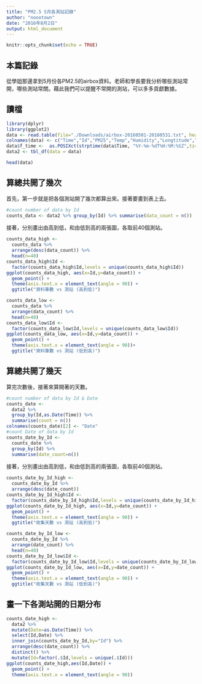 ```yaml
---
title: "PM2.5 5月各測站記錄"
author: "noootown"
date: "2016年8月2日"
output: html_document
---
```


```r
knitr::opts_chunk$set(echo = TRUE)
```

## 本篇記錄 
從學姐那邊拿到5月份各PM2.5的airbox資料。老師和學長要我分析哪些測站常開，哪些測站常關。藉此我們可以提醒不常開的測站，可以多多貢獻數據。

## 讀檔

```r
library(dplyr)
library(ggplot2)
data <- read.table(file="./Downloads/airbox-20160501-20160531.txt", header=FALSE, sep="\t");
colnames(data) <- c("Time","Id","PM25","Temp","Humidity","Longtitude","Latitude");
data$f_time <-  as.POSIXct(strptime(data$Time, "%Y-%m-%dT%H:%M:%SZ",tz="Etc/GMT+8"))
data2 <- tbl_df(data = data)

head(data)
```

## 算總共開了幾次

首先，第一步就是把各個測站開了幾次都算出來。接著要畫到表上去。

```r
#count number of data by Id
counts_data <- data2 %>% group_by(Id) %>% summarise(data_count = n())
```

接著，分別畫出由高到低，和由低到高的兩張圖，各取前40個測站。
```r
counts_data_high <- 
  counts_data %>%
  arrange(desc(data_count)) %>%
  head(n=40)
counts_data_high$Id <- 
  factor(counts_data_high$Id,levels = unique(counts_data_high$Id))
ggplot(counts_data_high, aes(x=Id,y=data_count)) +
  geom_point() + 
  theme(axis.text.x = element_text(angle = 90)) +
  ggtitle("資料筆數 vs 測站 (高到低)")
```

```r
counts_data_low <-
  counts_data %>%
  arrange(data_count) %>%
  head(n=40)
counts_data_low$Id <-
  factor(counts_data_low$Id,levels = unique(counts_data_low$Id))
ggplot(counts_data_low, aes(x=Id,y=data_count)) +
  geom_point() +
  theme(axis.text.x = element_text(angle = 90))+
  ggtitle("資料筆數 vs 測站 (低到高)")
```

## 算總共開了幾天

算完次數後，接著來算開著的天數。

```r
#count number of data by Id & Date 
counts_date <- 
  data2 %>% 
  group_by(Id,as.Date(Time)) %>% 
  summarise(count = n())
colnames(counts_date)[2] <- "Date"
#count Date of data by Id
counts_date_by_Id <- 
  counts_date %>% 
  group_by(Id) %>% 
  summarise(date_count=n())
```

接著，分別畫出由高到低，和由低到高的兩張圖，各取前40個測站。
```r
counts_date_by_Id_high <- 
  counts_date_by_Id %>% 
  arrange(desc(date_count))
counts_date_by_Id_high$Id <- 
  factor(counts_date_by_Id_high$Id,levels = unique(counts_date_by_Id_high$Id))
ggplot(counts_date_by_Id_high, aes(x=Id,y=date_count)) +
  geom_point() + 
  theme(axis.text.x = element_text(angle = 90)) + 
  ggtitle("收集天數 vs 測站 (高到低)")
```

```r
counts_date_by_Id_low <- 
  counts_date_by_Id %>% 
  arrange(date_count) %>% 
  head(n=40)
counts_date_by_Id_low$Id <- 
  factor(counts_date_by_Id_low$Id,levels = unique(counts_date_by_Id_low$Id))
ggplot(counts_date_by_Id_low, aes(x=Id,y=date_count)) + 
  geom_point() + 
  theme(axis.text.x = element_text(angle = 90)) + 
  ggtitle("收集天數 vs 測站 (低到高)")
```

## 畫一下各測站開的日期分布

```r
counts_date_high <- 
  data2 %>% 
  mutate(Date=as.Date(Time)) %>% 
  select(Id,Date) %>% 
  inner_join(counts_date_by_Id,by="Id") %>% 
  arrange(desc(date_count)) %>% 
  distinct() %>% 
  mutate(Id=factor(.$Id,levels = unique(.$Id)))
ggplot(counts_date_high,aes(Id,Date)) + 
  geom_point() + 
  theme(axis.text.x = element_text(angle = 90))
```
